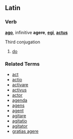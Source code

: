 ==Latin==
===Verb===
'''[[ago]]''', infinitive '''agere''', '''[[egi]]''', '''[[actus]]'''

Third conjugation

# [[do]]

===Related Terms===
*[[act]] 
*[[actio]] 
*[[activare]] 
*[[activus]] 
*[[actor]]
*[[agenda]]
*[[agens]]
*[[agent]]
*[[agitare]]
*[[agitatio]] 
*[[agitator]]
*[[gratias agere]]
